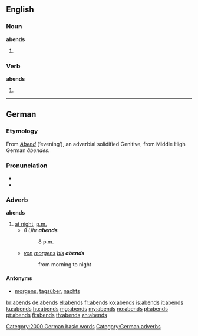 ==English==

===Noun===
'''abends'''

# {{plural of|abend}}

===Verb===
'''abends'''

# {{third-person singular of|abend}}

----

==German==

===Etymology===
From ''[[Abend]]'' (‘evening’), an adverbial solidified Genitive, from Middle High German ''ābendes''.

===Pronunciation===
* {{IPA|[ˈaːbnts]|lang=de}}
* {{audio|De-at-abends.ogg|Audio (Austria)}}

===Adverb===
'''abends'''

# [[at night]], [[p.m.]]
#* ''8 Uhr '''abends'''''
#*: 8 p.m.
#* ''[[von]] [[morgens]] [[bis]] '''abends'''''
#*: from morning to night

====Antonyms====
* [[morgens]], [[tagsüber]], [[nachts]]

[[Category:2000 German basic words]]
[[Category:German adverbs]]

[[br:abends]]
[[de:abends]]
[[el:abends]]
[[fr:abends]]
[[ko:abends]]
[[is:abends]]
[[it:abends]]
[[ku:abends]]
[[hu:abends]]
[[mg:abends]]
[[my:abends]]
[[no:abends]]
[[pl:abends]]
[[pt:abends]]
[[fi:abends]]
[[th:abends]]
[[zh:abends]]